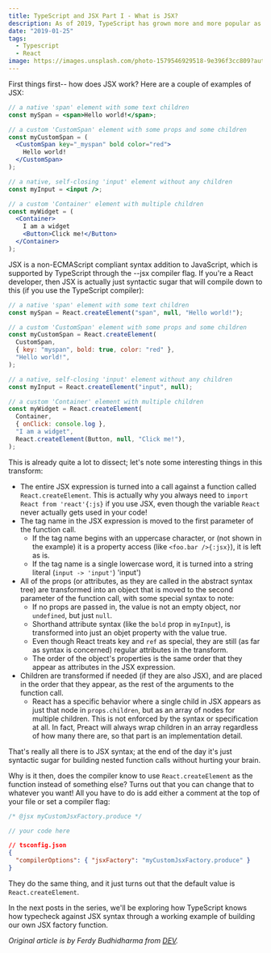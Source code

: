 ```yaml
---
title: TypeScript and JSX Part I - What is JSX?
description: As of 2019, TypeScript has grown more and more popular as the programming language of choice for web developers. In this post series we'll be exploring how the TS compiler treats JSX and how it all interacts with the most popular framework that utilizes JSX - React.
date: "2019-01-25"
tags:
  - Typescript
  - React
image: https://images.unsplash.com/photo-1579546929518-9e396f3cc809?auto=format&fit=crop&q=80
---
```


First things first-- how does JSX work? Here are a couple of examples of JSX:

```jsx
// a native 'span' element with some text children
const mySpan = <span>Hello world!</span>;

// a custom 'CustomSpan' element with some props and some children
const myCustomSpan = (
  <CustomSpan key="_myspan" bold color="red">
    Hello world!
  </CustomSpan>
);

// a native, self-closing 'input' element without any children
const myInput = <input />;

// a custom 'Container' element with multiple children
const myWidget = (
  <Container>
    I am a widget
    <Button>Click me!</Button>
  </Container>
);
```

JSX is a non-ECMAScript compliant syntax addition to JavaScript, which is supported by TypeScript through the --jsx compiler flag. If you're a React developer, then JSX is actually just syntactic sugar that will compile down to this (if you use the TypeScript compiler):

```jsx
// a native 'span' element with some text children
const mySpan = React.createElement("span", null, "Hello world!");

// a custom 'CustomSpan' element with some props and some children
const myCustomSpan = React.createElement(
  CustomSpan,
  { key: "myspan", bold: true, color: "red" },
  "Hello world!",
);

// a native, self-closing 'input' element without any children
const myInput = React.createElement("input", null);

// a custom 'Container' element with multiple children
const myWidget = React.createElement(
  Container,
  { onClick: console.log },
  "I am a widget",
  React.createElement(Button, null, "Click me!"),
);
```

This is already quite a lot to dissect; let's note some interesting things in this transform:

- The entire JSX expression is turned into a call against a function called `React.createElement`. This is actually why you always need to `import React from 'react'{:js}` if you use JSX, even though the variable `React` never actually gets used in your code!
- The tag name in the JSX expression is moved to the first parameter of the function call.
  - If the tag name begins with an uppercase character, or (not shown in the example) it is a property access (like `<foo.bar />{:jsx}`), it is left as is.
  - If the tag name is a single lowercase word, it is turned into a string literal (`input -> 'input'`)
    'input')
- All of the props (or attributes, as they are called in the abstract syntax tree) are transformed into an object that is moved to the second parameter of the function call, with some special syntax to note:
  - If no props are passed in, the value is not an empty object, nor `undefined`, but just `null`.
  - Shorthand attribute syntax (like the `bold` prop in `myInput`), is transformed into just an objet property with the value true.
  - Even though React treats key and `ref` as special, they are still (as far as syntax is concerned) regular attributes in the transform.
  - The order of the object's properties is the same order that they appear as attributes in the JSX expression.
- Children are transformed if needed (if they are also JSX), and are placed in the order that they appear, as the rest of the arguments to the function call.
  - React has a specific behavior where a single child in JSX appears as just that node in `props.children`, but as an array of nodes for multiple children. This is not enforced by the syntax or specification at all. In fact, Preact will always wrap children in an array regardless of how many there are, so that part is an implementation detail.

That's really all there is to JSX syntax; at the end of the day it's just syntactic sugar for building nested function calls without hurting your brain.

Why is it then, does the compiler know to use `React.createElement` as the function instead of something else? Turns out that you can change that to whatever you want! All you have to do is add either a comment at the top of your file or set a compiler flag:

```js
/* @jsx myCustomJsxFactory.produce */

// your code here
```

```json title="tsconfig.json"
// tsconfig.json
{
  "compilerOptions": { "jsxFactory": "myCustomJsxFactory.produce" }
}
```

They do the same thing, and it just turns out that the default value is `React.createElement`.

In the next posts in the series, we'll be exploring how TypeScript knows how typecheck against JSX syntax through a working example of building our own JSX factory function.

_Original article is by Ferdy Budhidharma from [DEV](https://dev.to/ferdaber/typescript-and-jsx-part-i---what-is-jsx-3g8b)._
